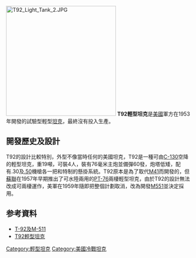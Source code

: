 [[File:T92_Light_Tank_2.JPG|300px]]
'''T92輕型坦克'''是[[美國|美國]]軍方在1953年開發的試驗型輕型[[坦克|坦克]]，最終沒有投入生產。

== 開發歷史及設計 ==
T92的設計比較特別，外型不像當時任何的美國坦克，T92是一種可由[[C-130|C-130]]空降的輕型坦克，重19噸，可裝4人，裝有76毫米主炮並備彈60發，炮塔低矮，配有.30及[[.50_BMG|.50]]機槍各一把和特制的懸掛系統。T92原本是為了取代[[M41轻型坦克|M41]]而開發的，但[[蘇聯|蘇聯]]在1957年早期推出了可水陸兩用的[[PT-76|PT-76]]兩棲輕型坦克，由於T92的設計無法改成可兩棲運作，美軍在1959年隨即把整個計劃取消，改為開發[[M-551謝里登輕型坦克|M551]]並決定採用。

== 参考資料 ==
{{Commonscat|T92 Light Tank|T92輕型坦克}}
<div class="references-small">
<references />
* [https://web.archive.org/web/20071113215957/http://www.eaglehorse.org/4_ftx_gunnery/equipment/m551_sheridan/sheridan2.htm T-92及M-511]
* [https://web.archive.org/web/20021202182809/http://www.geocities.com/air_mech_strike/groundvehiclephotos.htm T92輕型坦克]
</div>
{{美國二戰後裝甲戰鬥車輛}}
[[Category:輕型坦克|Category:輕型坦克]]
[[Category:美國冷戰坦克|Category:美國冷戰坦克]]